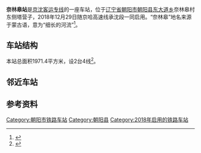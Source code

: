 {{Infobox China railway station
|车站名称 = 奈林皋站
|图片 = 
|图片介绍 = 
|其他名称 = 
|英文名称 = Nailingao Railway Station<ref>{{Cite web|title=铁道部:火车站名含"东西南北"统一改用拼音|url=http://news.sina.com.cn/o/2012-09-18/080725196193.shtml|accessdate=2018-05-01|archiveurl=https://web.archive.org/web/20170730073100/http://news.sina.com.cn/o/2012-09-18/080725196193.shtml|archivedate=2017-07-30|dead-url=no}}</ref><ref>{{cite journal|title=关于明确铁路车站站名英文译法的通知|author=[[铁道部运输局|铁道部运输局]]|journal=铁路客货运输专刊|issue=4|year=2012|page=6|id=运营运调电[2012]1911号}}</ref>
|车站代码 = 67045
|电报码 = NGT
|拼音码 = NLG
|车站类型 = 客运站
|技术性质 = 
|业务性质 = 
|始建时间 = 
|开通运营 = 2018年12月29日
|车站位置 = [[辽宁省|辽宁省]][[朝阳市|朝阳市]][[朝阳县|朝阳县]][[东大道乡|东大道乡]]奈林皋村东侧塔营子
|坐标 = {{coord|41.399988|N|120.062090|E|region:CN_type:railwaystation|format=dms|display=it}}
|归属 = [[中国铁路沈阳局集团|中国铁路沈阳局集团有限公司]][[阜新车务段|阜新车务段]]
|线路 = [[京沈客运专线|京沈客运专线]]
|车站等级 = 
|使用状态 = 使用中
|股道数目 = 4
|正线 = 
|到发线 = 
|其它线 = 
|月台数目 = 2
|侧式站台 = 
|岛式站台 = 
|站台面 = 2
|网站 = 
|站线配置图 = 
}}

'''奈林皋站'''是[[京沈客运专线|京沈客运专线]]的一座车站，位于[[辽宁省|辽宁省]][[朝阳市|朝阳市]][[朝阳县|朝阳县]][[东大道乡|东大道乡]]奈林皋村东侧塔营子，2018年12月29日随京哈高速线承沈段一同启用。“奈林皋”地名来源于蒙古语，意为“细长的河流”<ref>{{cite journal|author1=谢景泉|author2=白瑞华|title=朝阳地区蒙语地名分类研究|url=http://cylswh.com/article.php?id=464|work=中国地名|year=2018|via=朝阳历史文化网|journal=|access-date=2021-02-01|archive-date=2020-12-01|archive-url=https://web.archive.org/web/20201201033639/http://cylswh.com/article.php?id=464|dead-url=no}}</ref>。

== 车站结构 ==
本站总面积1971.4平方米，设2台4线<ref>{{cite news|url=http://liaoning.nen.com.cn/system/2017/09/07/020071039.shtml|title=朝阳：京沈客运专线奈林皋车站站房综合楼封顶|work=[[朝阳日报|朝阳日报]]|date=2017-09-07|accessdate=2021-02-01|archive-date=2021-02-13|archive-url=https://web.archive.org/web/20210213034445/http://liaoning.nen.com.cn/system/2017/09/07/020071039.shtml|dead-url=no}}</ref>。

== 邻近车站 ==
{{start rail box|[[中国国家铁路集团|中国铁路]]}}
{{s-inop|[[喀左站|喀左站]]|{{站|北京朝阳}}方向}}
{{s-line|[[京沈客运专线|京沈客运专线]]<br />← 30km 奈林皋站 37km →}}
{{s-inop|[[辽宁朝阳站|辽宁朝阳站]]|{{站|沈阳}}方向}}
{{end box}}

== 参考资料 ==
{{reflist}}

{{辽宁小作品}}
{{京沈客运专线}}
[[Category:朝阳市铁路车站|Category:朝阳市铁路车站]]
[[Category:朝阳县|Category:朝阳县]]
[[Category:2018年启用的铁路车站|Category:2018年启用的铁路车站]]